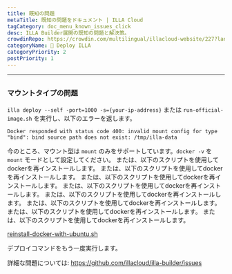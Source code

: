 ```yaml
---
title: 既知の問題
metaTitle: 既知の問題をドキュメント | ILLA Cloud
tagCategory: doc_menu_known_issues_click
desc: ILLA Builder展開の既知の問題と解決策。
crowdinRepo: https://crowdin.com/multilingual/illacloud-website/227?languages=ja&filter=basic&value=0
categoryName: 👷 Deploy ILLA
categoryPriority: 2
postPriority: 1
---
```


* * *

## <h2 hidden>既知の問題</h2>

### マウントタイプの問題

`illa deploy --self -port=1000 -s={your-ip-address}` または `run-official-image.sh` を実行し、以下のエラーを返します。

`Docker responded with status code 400: invalid mount config for type "bind": bind source path does not exist: /tmp/illa-data`

今のところ、マウント型は `mount` のみをサポートしています。`docker -v` を `mount` モードとして設定してください。 または、以下のスクリプトを使用してdockerを再インストールします。 または、以下のスクリプトを使用してdockerを再インストールします。 または、以下のスクリプトを使用してdockerを再インストールします。 または、以下のスクリプトを使用してdockerを再インストールします。 または、以下のスクリプトを使用してdockerを再インストールします。 または、以下のスクリプトを使用してdockerを再インストールします。 または、以下のスクリプトを使用してdockerを再インストールします。 または、以下のスクリプトを使用してdockerを再インストールします。

[reinstall-docker-with-ubuntu.sh](https://github.com/illacloud/deploy-illa-manually/blob/main/utils/reinstall-docker-with-ubuntu.sh)

デプロイコマンドをもう一度実行します。

詳細な問題については: https://github.com/illacloud/illa-builder/issues
